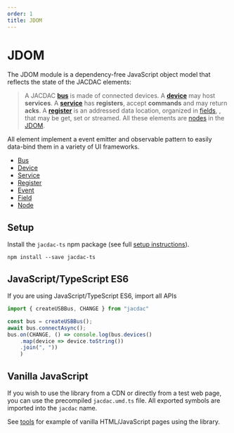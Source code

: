 ```yaml
---
order: 1
title: JDOM
---
```


# JDOM

The JDOM module is a dependency-free JavaScript object model 
that reflects the state of the JACDAC elements:

> A JACDAC **[bus](/clients/web/jdom/bus)** is made of connected devices.
A **[device](/clients/web/jdom/device)** may host **services**.
A **[service](/clients/web/jdom/service)** has **registers**, accept **commands**
and may return **acks**. A **[register](/clients/web/jdom/register)** is an addressed data location, organized in [fields](/clients/web/jdom/field),
, that may be get, set or streamed. All these elements are [nodes](/clients/web/jdom/node) in the [JDOM](/clients/web/jdom).

All element implement a event emitter and observable pattern to
easily data-bind them in a variety of UI frameworks.

* [Bus](/clients/web/jdom/bus)
* [Device](/clients/web/jdom/device)
* [Service](/clients/web/jdom/service)
* [Register](/clients/web/jdom/register)
* [Event](/clients/web/jdom/event)
* [Field](/clients/web/jdom/field)
* [Node](/clients/web/jdom/node)

## Setup

Install the ``jacdac-ts`` npm package (see full [setup instructions](/clients/web/setup)).

```
npm install --save jacdac-ts
```

## JavaScript/TypeScript ES6

If you are using JavaScript/TypeScript ES6, import all APIs 

```javascript
import { createUSBBus, CHANGE } from "jacdac"

const bus = createUSBBus();
await bus.connectAsync();
bus.on(CHANGE, () => console.log(bus.devices()
    .map(device => device.toString())
    .join(", "))
    )
```

## Vanilla JavaScript

If you wish to use the library from a CDN or directly from a test web page, you can use the precompiled
``jacdac.umd.ts`` file. All exported symbols are imported into the ``jacdac`` name.

See [tools](/tools) for example of vanilla HTML/JavaScript pages using the library.
